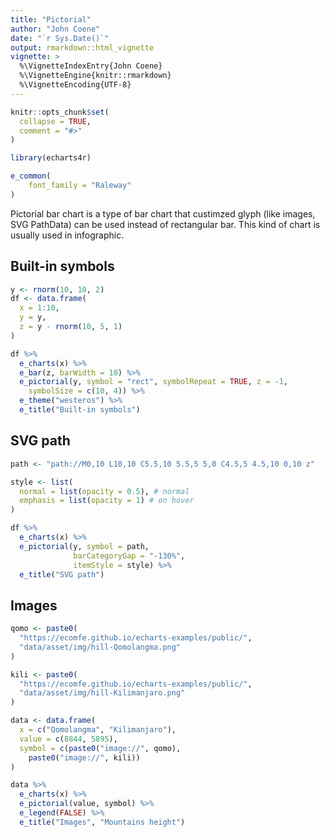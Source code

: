 ```yaml
---
title: "Pictorial"
author: "John Coene"
date: "`r Sys.Date()`"
output: rmarkdown::html_vignette
vignette: >
  %\VignetteIndexEntry{John Coene}
  %\VignetteEngine{knitr::rmarkdown}
  %\VignetteEncoding{UTF-8}
---
```


```r
knitr::opts_chunk$set(
  collapse = TRUE,
  comment = "#>"
)

library(echarts4r)

e_common(
    font_family = "Raleway"
)
```

Pictorial bar chart is a type of bar chart that custimzed glyph (like images, SVG PathData) can be used instead of rectangular bar. This kind of chart is usually used in infographic.

## Built-in symbols

```r
y <- rnorm(10, 10, 2)
df <- data.frame(
  x = 1:10,
  y = y,
  z = y - rnorm(10, 5, 1)
)

df %>% 
  e_charts(x) %>% 
  e_bar(z, barWidth = 10) %>% 
  e_pictorial(y, symbol = "rect", symbolRepeat = TRUE, z = -1,
    symbolSize = c(10, 4)) %>% 
  e_theme("westeros") %>% 
  e_title("Built-in symbols")
```

## SVG path

```r
path <- "path://M0,10 L10,10 C5.5,10 5.5,5 5,0 C4.5,5 4.5,10 0,10 z"

style <- list(
  normal = list(opacity = 0.5), # normal
  emphasis = list(opacity = 1) # on hover
)

df %>% 
  e_charts(x) %>% 
  e_pictorial(y, symbol = path, 
              barCategoryGap = "-130%", 
              itemStyle = style) %>% 
  e_title("SVG path")
```

## Images

```r
qomo <- paste0(
  "https://ecomfe.github.io/echarts-examples/public/",
  "data/asset/img/hill-Qomolangma.png"
)

kili <- paste0(
  "https://ecomfe.github.io/echarts-examples/public/", 
  "data/asset/img/hill-Kilimanjaro.png"
)

data <- data.frame(
  x = c("Qomolangma", "Kilimanjaro"), 
  value = c(8844, 5895),
  symbol = c(paste0("image://", qomo),
    paste0("image://", kili))
)

data %>% 
  e_charts(x) %>% 
  e_pictorial(value, symbol) %>% 
  e_legend(FALSE) %>% 
  e_title("Images", "Mountains height")
```